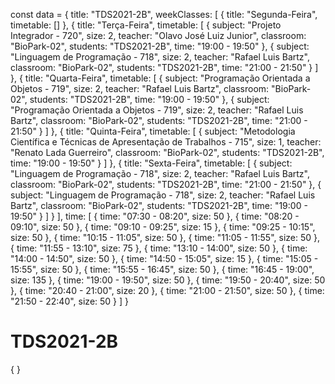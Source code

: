 const data = {
  title: "TDS2021-2B",
  weekClasses: [
    {
      title: "Segunda-Feira",
      timetable: []
    },
    {
      title: "Terça-Feira",
      timetable: [
        {
          subject: "Projeto Integrador - 720",
          size: 2,
          teacher: "Olavo José Luiz Junior",
          classroom: "BioPark-02",
          students: "TDS2021-2B",
          time: "19:00 - 19:50"
        },
        {
          subject: "Linguagem de Programação - 718",
          size: 2,
          teacher: "Rafael Luis Bartz",
          classroom: "BioPark-02",
          students: "TDS2021-2B",
          time: "21:00 - 21:50"
        }
      ]
    },
    {
      title: "Quarta-Feira",
      timetable: [
        {
          subject: "Programação Orientada a Objetos - 719",
          size: 2,
          teacher: "Rafael Luis Bartz",
          classroom: "BioPark-02",
          students: "TDS2021-2B",
          time: "19:00 - 19:50"
        },
        {
          subject: "Programação Orientada a Objetos - 719",
          size: 2,
          teacher: "Rafael Luis Bartz",
          classroom: "BioPark-02",
          students: "TDS2021-2B",
          time: "21:00 - 21:50"
        }
      ]
    },
    {
      title: "Quinta-Feira",
      timetable: [
        {
          subject: "Metodologia Científica e Técnicas de Apresentação de Trabalhos - 715",
          size: 1,
          teacher: "Renato Lada Guerreiro",
          classroom: "BioPark-02",
          students: "TDS2021-2B",
          time: "19:00 - 19:50"
        }
      ]
    },
    {
      title: "Sexta-Feira",
      timetable: [
        {
          subject: "Linguagem de Programação - 718",
          size: 2,
          teacher: "Rafael Luis Bartz",
          classroom: "BioPark-02",
          students: "TDS2021-2B",
          time: "21:00 - 21:50"
        },
        {
          subject: "Linguagem de Programação - 718",
          size: 2,
          teacher: "Rafael Luis Bartz",
          classroom: "BioPark-02",
          students: "TDS2021-2B",
          time: "19:00 - 19:50"
        }
      ]
    }
  ],
  time: [
    {
      time: "07:30 - 08:20",
      size: 50
    },
    {
      time: "08:20 - 09:10",
      size: 50
    },
    {
      time: "09:10 - 09:25",
      size: 15
    },
    {
      time: "09:25 - 10:15",
      size: 50
    },
    {
      time: "10:15 - 11:05",
      size: 50
    },
    {
      time: "11:05 - 11:55",
      size: 50
    },
    {
      time: "11:55 - 13:10",
      size: 75
    },
    {
      time: "13:10 - 14:00",
      size: 50
    },
    {
      time: "14:00 - 14:50",
      size: 50
    },
    {
      time: "14:50 - 15:05",
      size: 15
    },
    {
      time: "15:05 - 15:55",
      size: 50
    },
    {
      time: "15:55 - 16:45",
      size: 50
    },
    {
      time: "16:45 - 19:00",
      size: 135
    },
    {
      time: "19:00 - 19:50",
      size: 50
    },
    {
      time: "19:50 - 20:40",
      size: 50
    },
    {
      time: "20:40 - 21:00",
      size: 20
    },
    {
      time: "21:00 - 21:50",
      size: 50
    },
    {
      time: "21:50 - 22:40",
      size: 50
    }
  ]
}

# TDS2021-2B

<div>
    {
        <Grid
            title={data.title} 
            weekClasses={data.weekClasses} 
            time={data.time}
        />
    }
</div>